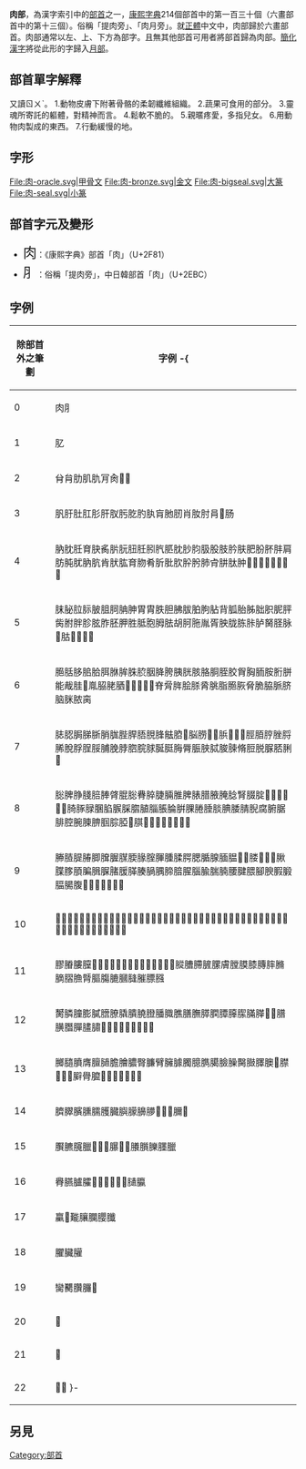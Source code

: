 {{Kangxi Radical Infobox|130|uni=8089
|meaning=[[肉|肉]]
|prev=聿
|next=臣
|pny= ròu
|bopo= ㄖㄡˋ
|gr= row
|wade= jou<sup>4</sup>
|jyutping= juk6
|yale= yuhk
|hi= ジク, ニク jiku, niku<br/>しし shishi
|kanji= 肉月 nikuzuki
|hang= 고기 gogi
|hanja= 육 yuk
}}

'''肉部'''，為漢字索引中的[[部首|部首]]之一，[[康熙字典|康熙字典]]214個部首中的第一百三十個（六畫部首中的第十三個）。俗稱「提肉旁」、「肉月旁」。就[[正體|正體]]中文中，肉部歸於六畫部首。肉部通常以左、上、下方為部字。且無其他部首可用者將部首歸為肉部。[[簡化漢字|簡化漢字]]將從此形的字歸入[[月部|月部]]。

== 部首單字解釋 ==

又讀ㄖㄨˋ。
1.動物皮膚下附著骨骼的柔韌纖維組織。
2.蔬果可食用的部分。
3.靈魂所寄託的軀體，對精神而言。
4.鬆軟不脆的。
5.親暱疼愛，多指兒女。
6.用動物肉製成的東西。
7.行動緩慢的地。

== 字形 ==
<gallery>
File:肉-oracle.svg|甲骨文
File:肉-bronze.svg|金文
File:肉-bigseal.svg|大篆
File:肉-seal.svg|小篆
</gallery>

==部首字元及變形==
*<span style="font-size:x-large;">⾁</span>：《康熙字典》部首「肉」（U+2F81）
*<span style="font-size:x-large;">⺼</span>：俗稱「提肉旁」，中日韓部首「肉」（U+2EBC）

==字例==
{| class="wikitable"
! 除部首外之筆劃!!字例
-{
|----
| 0 || 肉⺼
|----
| 1 || 肊
|----
| 2 || 䏌䏍肋肌肍肎肏𦘩𦘱
|----
| 3 || 䏎䏏肚肛肜肝肞肟肐肑肒肓肔肕肖肗肘肙𦘹肠
|----
| 4 || 肭䏙䏕育䏐䏑䏒䏓䏔䏕䏖䏗䏘䏙䏚䏛䏜股肢肣肤肥肦肧肨肩肪肫肬肭肮肯肰肱育肳肴肵肶肷肸肹肺肻肼肽肿𦙏𦙜𦙀𦙠𦙣𦙤𦙥𦙦
|----
| 5 || 䏞䏟䏠䏡䏢䏣䏤䏥胂胃胄胅胆胇胈胉胊胋背胍胎胏胐胑胒胓胔胕胖胗胘胙胚胛胜胝胞胟胠胡胢胣胤胥胦胧胨胩胪胬𦙾脉𦙱𦙶𦚔𦚕𦚖𦚗
|----
| 6 || 脃䏦䏧䏨䏩䏪䏫䏬䏭䏮胭胮胯胰胱胲胳胴胵胶胷胸胹胺胻胼能胾胿𦚭𦚯𦚰𦚱𦚵𦛉𦛊𦛋𦛌𦛍脊脋脌脍脎脀脁脂脃脄脅脆脇脈脐脑脒脓脔
|----
| 7 || 䏯䏰䏱䏲䏳䏴䏵䏶䏷䏸䏹䏺䏻𦛚𦛜脳𦛨𦛺𦛻𦛼𦛽𦛾𦛿脛脜脝脞脟脪脫脬脭脮脯脕脖脗脘脙脠脡脢脣脤脥脦脧脨脩脰脱脲脴脷𦜀
|----
| 8 || 䐋脾㬹䏼䏽䏾䏿䐊䐋䐌脺脻脼脽脾脿腊腋腌腍腎腏腚𦜞𦝊𦝋𦝌𦝍𦝎䐀䐁䐂䐃䐄䐅䐆䐇䐈䐉脹腀腁腂腃腄腅腆腇腈腉腐腑腒腓腔腕腖腗腘腙𦜖𦜘𦝁𦝂𦝃𦝄𦝅𦝆𦝇𦝈𦝉
|----
| 9 || 幐䐍䐎䐏䐚䐛腛腜腝腞腟腪腫腬腭腮腯腺腼腽𦝬𦝺𦝼𦞍𦞎𦞏䐐䐑䐒䐓䐔䐕䐖䐗䐘䐙腠腡腢腣腤腥腦腧腨腩腰腱腲腳腴腵腶腷腸腹𦝥𦞁𦞐𦞑𦞒𦞓𦞔
|----
| 10 || 𦞢𦞳𦞴𦟂𦟉𦟊𦟋𦟌𦟍𦟎𦟏𦟐𦟑𦟒𦟖𦟗䐜䐝䐞䐟䐪腿膊膋膌膍膎膏䐠䐡䐢䐣䐤䐥䐦䐧䐨䐩膀膁膂膃膄膅膆膇膈膉膐膑𦞙
|----
| 11 || 膠膡膢膣𦟛𦟜𦟪𦟵𦟶𦟷𦟸𦟹𦟺𦟻𦟼𦟽𦟾𦟿䐫䐬䐭䐮䐯膚膛膜膝膞膟䐰䐱䐲䐳䐴膒膓膔膕膖膗膘膙
|----
| 12 || 膥膦膧膨膩膪膫膬膭膮膯膰膱膲膳膴膵膶䐺䐻䐼䐽𦠜𦠯𦠽𦡮䐵䐶䐷䐸䐹𦠆𦠘𦠰𦠱𦠲𦠳𦠴𦠵𦠶
|----
| 13 || 膷膸膹膺膻膼膽膾膿臀臁臂臃臄臅臆臇臈臉臊臋臌䐾䐿𦡋𦡞𦡟𦡬𦡯䑀䑁𦡆𦡠𦡡𦡢𦡣𦡤𦡥𦡦
|----
| 14 || 臍臎臏臐臑臒臓䑂䑃䑄䑅𦡲𦡶𦢄𦢈𦢉
|----
| 15 || 臔臕臗臘𦢠𦢡𦢢𦢊𦢞𦢟䑆䑇䑈𦢓臘
|----
| 16 || 臖臙臚臛𦢩𦢳𦢴𦢵𦢶𦢷䑊䑉
|----
| 17 || 臝𦢾㔮䑋䑌䑍䑎
|----
| 18 || 臞臟䑏
|----
| 19 || 臠臡臢𦣇𦣎
|----
| 20 || 𦣕
|----
| 21 || 𦣗
|----
| 22 || 𦣘𦣙
}-
|}

==另見==
{{wiktionary|肉}}

{{康熙部首}}
{{简体中文部首}}

[[Category:部首|Category:部首]]